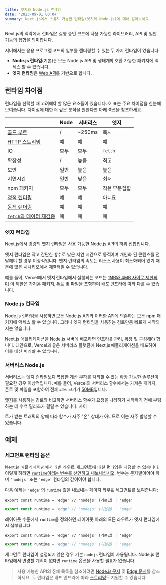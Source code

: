 ```yaml
---
title: 엣지와 Node.js 런타임
date: '2023-09-01 03:04'
summary: Next.js에서 스위치 가능한 런타임(엣지와 Node.js)에 대해 알아보세요.
---
```


<TOCInline toc={props.toc} asDisclosure />

Next.js의 맥락에서 런타임은 실행 중인 코드에 사용 가능한 라이브러리, API 및 일반 기능의 집합을 의미합니다.

서버에서는 응용 프로그램 코드의 일부를 렌더링할 수 있는 두 가지 런타임이 있습니다:

- **Node.js 런타임**(기본)은 모든 Node.js API 및 생태계의 호환 가능한 패키지에 액세스 할 수 있습니다.
- **엣지 런타임**은 [Web API](/docs/app/api-reference/edge)를 기반으로 합니다.

## 런타임 차이점

런타임을 선택할 때 고려해야 할 많은 요소들이 있습니다. 이 표는 주요 차이점을 한눈에 보여줍니다. 차이점에 대한 더 깊은 분석을 원한다면 아래 섹션을 참조하세요.

|                                                                                                          | Node   | 서버리스 | 엣지                |
| --------------------------------------------------------------------------------------------------------- | ------ | -------- | ------------------- |
| [콜드 부트](https://vercel.com/docs/concepts/get-started/compute#cold-and-hot-boots?utm_source=next-site&utm_medium=docs&utm_campaign=next-website)       | /      | ~250ms   | 즉시                |
| [HTTP 스트리밍](/docs/app/building-your-application/routing/loading-ui-and-streaming)                    | 예     | 예       | 예                 |
| IO                                                                                                       | 모두   | 모두     | `fetch`            |
| 확장성                                                                                                   | /      | 높음     | 최고               |
| 보안                                                                                                     | 일반   | 높음     | 높음               |
| 지연시간                                                                                                | 일반   | 낮음     | 최저               |
| npm 패키지                                                                                               | 모두   | 모두     | 작은 부분집합      |
| [정적 렌더링](/docs/app/building-your-application/rendering/server-components#static-rendering-default)  | 예     | 예       | 아니요             |
| [동적 렌더링](/docs/app/building-your-application/rendering/server-components#dynamic-rendering)        | 예     | 예       | 예                 |
| [`fetch`와 데이터 재검증](/docs/app/building-your-application/data-fetching/fetching-caching-and-revalidating#revalidating-data) | 예 | 예 | 예  |

### 엣지 런타임

Next.js에서 경량의 엣지 런타임은 사용 가능한 Node.js API의 하위 집합입니다.

엣지 런타임은 작고 간단한 함수로 낮은 지연 시간으로 동적이며 개인화 된 콘텐츠를 전달해야 할 경우 이상적입니다. 엣지 런타임의 속도는 리소스 사용이 최소화되어 있기 때문에 많은 시나리오에서 제한적일 수 있습니다.

예를 들어, Vercel에서 엣지 런타임에서 실행되는 코드는 [1MB와 4MB 사이로 제한되며](https://vercel.com/docs/concepts/limits/overview#edge-middleware-and-edge-functions-size) 이 제한은 가져온 패키지, 폰트 및 파일을 포함하며 배포 인프라에 따라 다를 수 있습니다.

### Node.js 런타임

Node.js 런타임을 사용하면 모든 Node.js API와 이러한 API에 의존하는 모든 npm 패키지에 액세스 할 수 있습니다. 그러나 엣지 런타임을 사용하는 경로만큼 빠르게 시작되지는 않습니다.

Next.js 애플리케이션을 Node.js 서버에 배포하면 인프라를 관리, 확장 및 구성해야 합니다. 대안으로, Vercel과 같은 서버리스 플랫폼에 Next.js 애플리케이션을 배포하여 이를 대신 처리할 수 있습니다.

### 서버리스 Node.js

서버리스는 엣지 런타임보다 복잡한 계산 부하를 처리할 수 있는 확장 가능한 솔루션이 필요한 경우 이상적입니다. 예를 들어, Vercel의 서버리스 함수에서는 가져온 패키지, 폰트 및 파일을 포함하여 전체 코드 크기가 [50MB](https://vercel.com/docs/concepts/limits/overview#serverless-function-size)입니다.

[엣지](https://vercel.com/docs/concepts/functions/edge-functions)를 사용하는 경로와 비교하면 서버리스 함수가 요청을 처리하기 시작하기 전에 부팅하는 데 수백 밀리초가 걸릴 수 있습니다. 사이

트가 받는 트래픽의 양에 따라 함수가 자주 "온" 상태가 아니므로 이는 자주 발생할 수 있습니다.


## 예제

### 세그먼트 런타임 옵션

Next.js 애플리케이션에서 개별 라우트 세그먼트에 대한 런타임을 지정할 수 있습니다. 이렇게 하려면 [`runtime`이라는 변수를 선언하고 내보내십시오](/docs/app/api-reference/file-conventions/route-segment-config). 변수는 문자열이어야 하며 `'nodejs'` 또는 `'edge'` 런타임의 값이어야 합니다.

다음 예제는 `'edge'`의 `runtime` 값을 내보내는 페이지 라우트 세그먼트를 보여줍니다:

```tsx filename="app/page.tsx" switcher
export const runtime = 'edge' // 'nodejs' (기본값) | 'edge'
```

```jsx filename="app/page.js" switcher
export const runtime = 'edge' // 'nodejs' (기본값) | 'edge'
```

레이아웃 수준에서 `runtime`을 정의하면 레이아웃 아래의 모든 라우트가 엣지 런타임에서 실행됩니다:

```tsx filename="app/layout.tsx" switcher
export const runtime = 'edge' // 'nodejs' (기본값) | 'edge'
```

```jsx filename="app/layout.js" switcher
export const runtime = 'edge' // 'nodejs' (기본값) | 'edge'
```

세그먼트 런타임이 설정되지 않은 경우 기본 `nodejs` 런타임이 사용됩니다. Node.js 런타임에서 변경할 계획이 없다면 `runtime` 옵션을 사용할 필요가 없습니다.


> 사용 가능한 API의 전체 목록을 참조하려면 [Node.js 문서](https://nodejs.org/docs/latest/api/) 및 [Edge 문서](/docs/app/api-reference/edge)를 참조하세요. 두 런타임은 배포 인프라에 따라 [스트리밍](/docs/app/building-your-application/routing/loading-ui-and-streaming)도 지원할 수 있습니다.
